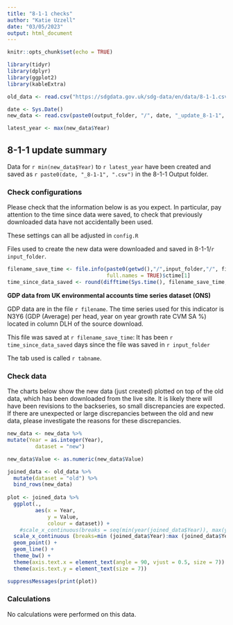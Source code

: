 ```yaml
---
title: "8-1-1 checks"
author: "Katie Uzzell"
date: "03/05/2023"
output: html_document
---
```


```r
knitr::opts_chunk$set(echo = TRUE)
```

```r
library(tidyr)
library(dplyr)
library(ggplot2)
library(kableExtra)
```

```r

old_data <- read.csv("https://sdgdata.gov.uk/sdg-data/en/data/8-1-1.csv")

date <- Sys.Date()
new_data <- read.csv(paste0(output_folder, "/", date, "_update_8-1-1", ".csv"))

latest_year <- max(new_data$Year)

```

## 8-1-1 update summary

Data for `r min(new_data$Year)` to `r latest_year` have been created and 
saved as `r paste0(date, "_8-1-1", ".csv")` in the 8-1-1 Output folder.  
    
### Check configurations
Please check that the information below is as you expect. In particular, pay 
attention to the time since data were saved, to check that previously 
downloaded data have not accidentally been used.
    
These settings can all be adjusted in `config.R`
    
Files used to create the new data were downloaded and saved in 
8-1-1/`r input_folder`.  
  
```r
filename_save_time <- file.info(paste0(getwd(),"/",input_folder,"/", filename), 
                                full.names = TRUE)$ctime[1]
time_since_data_saved <- round(difftime(Sys.time(), filename_save_time, units = "days"), 2)

```

**GDP data from UK environmental accounts time series dataset (ONS)**  

GDP data are in the file `r filename`. The time series used for this indicator is N3Y6 (GDP (Average) per head, year on year growth rate CVM SA %) located in column DLH of the source download.  

This file was saved at `r filename_save_time`: It has been 
`r time_since_data_saved` days since the file was saved in 
`r input_folder`  

The tab used is called
`r tabname`. 


### Check data
The charts below show the new data (just created) plotted on top of the old data, which has been downloaded from the live site. It is likely there will have been revisions to the backseries, so small discrepancies are expected. If there are unexpected or large discrepancies between the old and new data, please investigate the reasons for these discrepancies.
    
```r
new_data <- new_data %>%
mutate(Year = as.integer(Year),
         dataset = "new")

new_data$Value <- as.numeric(new_data$Value)

joined_data <- old_data %>%
  mutate(dataset = "old") %>%
  bind_rows(new_data)
 
plot <- joined_data %>%
  ggplot(.,
         aes(x = Year,
             y = Value,
             colour = dataset)) +
    #scale_x_continuous(breaks = seq(min(year(joined_data$Year)), max(year(joined_data$Year)), by = 3))+
  scale_x_continuous (breaks=min (joined_data$Year):max (joined_data$Year)) +
  geom_point() +
  geom_line() +
  theme_bw() +
  theme(axis.text.x = element_text(angle = 90, vjust = 0.5, size = 7)) +
  theme(axis.text.y = element_text(size = 7))

```


```r
suppressMessages(print(plot))
```

### Calculations

No calculations were performed on this data.

